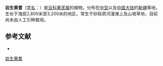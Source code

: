 {{Speciesbox
| name = 岩生黄耆
| status = 
| status_system = 
| image =
| genus = Astragalus
| species = lithophilus
| authority = Kar.
}}

'''岩生黄耆'''（[[学名|学名]]：{{lang|la|''Astragalus lithophilus''}}）是[[豆科|豆科]][[黄芪属|黄芪属]]的植物。分布在[[中亚|中亚]]以及[[中国大陆|中国大陆]]的[[新疆|新疆]]等地，生长于海拔2,800米至3,200米的地区，常生于砂砾质河漫滩上及山坡草地，目前尚未由人工引种栽培。

== 参考文献 ==
<div class="references-small">
* {{cite web| url =http://www.bioinfo.cn/db05/KmzwSpecies.php?action=view&id=15364| title =岩生黄耆| work =《中国高等植物数据库全库》| publisher =中国科学院微生物研究所| author =昆明植物研究所| accessdate =2009-02-24| deadurl =yes| archiveurl =https://web.archive.org/web/20160305051215/http://www.bioinfo.cn/db05/KmzwSpecies.php?action=view&id=15364| archivedate =2016-03-05}}
</div>
{{Taxonbar|from=Q11049637}}

[[Category:黄芪属|岩生黄耆]]


{{植物小作品}}